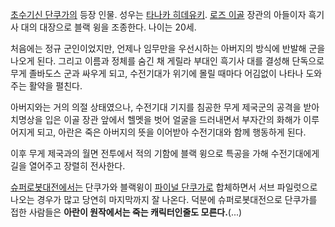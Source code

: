 [[초수기신 단쿠가]]의 등장 인물. 성우는 [[타나카 히데유키]].
[[로즈 이골]] 장관의 아들이자 흑기사 대의 대장으로 블랙 윙을 조종한다. 나이는 20세. 

처음에는 정규 군인이었지만, 언제나 임무만을 우선시하는 아버지의 방식에 반발해 군을 나오게 된다. 
그리고 이름과 정체를 숨긴 채 게릴라 부대인 흑기사 대를 결성해 단독으로 무게 졸바도스 군과 싸우게 되고, 수전기대가 위기에 몰릴 때마다 어김없이 나타나 도와주는 활약을 펼친다.

아버지와는 거의 의절 상태였으나, 수전기대 기지를 침공한 무게 제국군의 공격을 받아 치명상을 입은 이골 장관 앞에서 헬멧을 벗어 얼굴을 드러내면서 부자간의 화해가 이루어지게 되고, 아란은 죽은 아버지의 뜻을 이어받아 수전기대와 함께 행동하게 된다. 

이후 무게 제국과의 월면 전투에서 적의 기함에 블랙 윙으로 특공을 가해 수전기대에게 길을 열어주고 장렬히 전사한다.

[[슈퍼로봇대전]]에서는 단쿠가와 블랙윙이 [[파이널 단쿠가]]로 합체하면서 서브 파일럿으로 나오는 경우가 많고 당연히 마지막까지 잘 나온다. 덕분에 슈퍼로봇대전으로 단쿠가를 접한 사람들은 '''아란이 원작에서는 죽는 캐릭터인줄도 모른다.'''(...)
